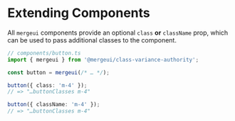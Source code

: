 # Extending Components

All `mergeui` components provide an optional `class` **or** `className` prop, which can be used to pass additional classes to the component.

```ts
// components/button.ts
import { mergeui } from '@mergeui/class-variance-authority';

const button = mergeui(/* … */);

button({ class: 'm-4' });
// => "…buttonClasses m-4"

button({ className: 'm-4' });
// => "…buttonClasses m-4"
```
